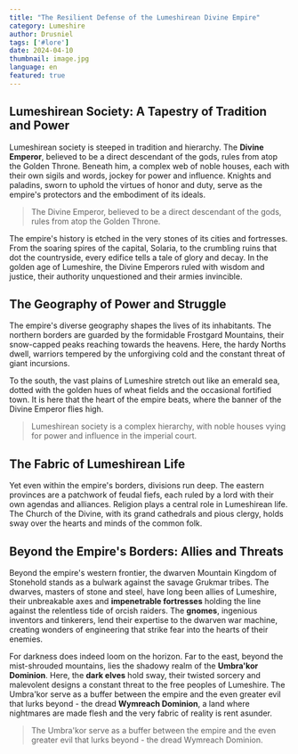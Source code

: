 ```yaml
---
title: "The Resilient Defense of the Lumeshirean Divine Empire"
category: Lumeshire
author: Drusniel
tags: ['#lore']
date: 2024-04-10
thumbnail: image.jpg
language: en
featured: true
---
```


## Lumeshirean Society: A Tapestry of Tradition and Power

Lumeshirean society is steeped in tradition and hierarchy. The **Divine Emperor**, believed to be a direct descendant of the gods, rules from atop the Golden Throne. Beneath him, a complex web of noble houses, each with their own sigils and words, jockey for power and influence. Knights and paladins, sworn to uphold the virtues of honor and duty, serve as the empire's protectors and the embodiment of its ideals.

> The Divine Emperor, believed to be a direct descendant of the gods, rules from atop the Golden Throne.

The empire's history is etched in the very stones of its cities and fortresses. From the soaring spires of the capital, Solaria, to the crumbling ruins that dot the countryside, every edifice tells a tale of glory and decay. In the golden age of Lumeshire, the Divine Emperors ruled with wisdom and justice, their authority unquestioned and their armies invincible.

## The Geography of Power and Struggle

The empire's diverse geography shapes the lives of its inhabitants. The northern borders are guarded by the formidable Frostgard Mountains, their snow-capped peaks reaching towards the heavens. Here, the hardy Norths dwell, warriors tempered by the unforgiving cold and the constant threat of giant incursions.

To the south, the vast plains of Lumeshire stretch out like an emerald sea, dotted with the golden hues of wheat fields and the occasional fortified town. It is here that the heart of the empire beats, where the banner of the Divine Emperor flies high.

> Lumeshirean society is a complex hierarchy, with noble houses vying for power and influence in the imperial court.

## The Fabric of Lumeshirean Life

Yet even within the empire's borders, divisions run deep. The eastern provinces are a patchwork of feudal fiefs, each ruled by a lord with their own agendas and alliances. Religion plays a central role in Lumeshirean life. The Church of the Divine, with its grand cathedrals and pious clergy, holds sway over the hearts and minds of the common folk.

## Beyond the Empire's Borders: Allies and Threats

Beyond the empire's western frontier, the dwarven Mountain Kingdom of Stonehold stands as a bulwark against the savage Grukmar tribes. The dwarves, masters of stone and steel, have long been allies of Lumeshire, their unbreakable axes and **impenetrable fortresses** holding the line against the relentless tide of orcish raiders. The **gnomes**, ingenious inventors and tinkerers, lend their expertise to the dwarven war machine, creating wonders of engineering that strike fear into the hearts of their enemies.

For darkness does indeed loom on the horizon. Far to the east, beyond the mist-shrouded mountains, lies the shadowy realm of the **Umbra'kor Dominion**. Here, the **dark elves** hold sway, their twisted sorcery and malevolent designs a constant threat to the free peoples of Lumeshire. The Umbra'kor serve as a buffer between the empire and the even greater evil that lurks beyond - the dread **Wymreach Dominion**, a land where nightmares are made flesh and the very fabric of reality is rent asunder.

> The Umbra'kor serve as a buffer between the empire and the even greater evil that lurks beyond - the dread Wymreach Dominion.

